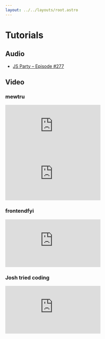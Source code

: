 ```yaml
---
layout: ../../layouts/root.astro
---
```


# Tutorials

## Audio

- [JS Party – Episode #277](https://changelog.com/jsparty/277)

## Video

### mewtru

<iframe
  src="https://www.youtube.com/embed/T-Zv73yZ_QI"
  title="YouTube video player"
  frameBorder="0"
  allow="accelerometer; autoplay; clipboard-write; encrypted-media; gyroscope; picture-in-picture; web-share"
  allowFullScreen
></iframe>

<iframe
  src="https://www.youtube.com/embed/kTSwLLFa3WM"
  title="YouTube video player"
  frameBorder="0"
  allow="accelerometer; autoplay; clipboard-write; encrypted-media; gyroscope; picture-in-picture; web-share"
  allowFullScreen
></iframe>

### frontendfyi

<iframe
  src="https://www.youtube.com/embed/B6FrDu2Qbt0"
  title="YouTube video player"
  frameBorder="0"
  allow="accelerometer; autoplay; clipboard-write; encrypted-media; gyroscope; picture-in-picture; web-share"
  allowFullScreen
></iframe>

### Josh tried coding

<iframe
  src="https://www.youtube.com/embed/eXRlVpw1SIQ"
  title="YouTube video player"
  frameBorder="0"
  allow="accelerometer; autoplay; clipboard-write; encrypted-media; gyroscope; picture-in-picture; web-share"
  allowFullScreen
></iframe>
